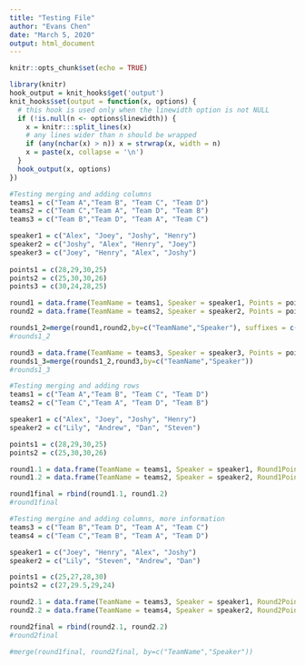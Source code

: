 ```yaml
---
title: "Testing File"
author: "Evans Chen"
date: "March 5, 2020"
output: html_document
---
```

```r
knitr::opts_chunk$set(echo = TRUE)
```

```r
library(knitr)
hook_output = knit_hooks$get('output')
knit_hooks$set(output = function(x, options) {
  # this hook is used only when the linewidth option is not NULL
  if (!is.null(n <- options$linewidth)) {
    x = knitr:::split_lines(x)
    # any lines wider than n should be wrapped
    if (any(nchar(x) > n)) x = strwrap(x, width = n)
    x = paste(x, collapse = '\n')
  }
  hook_output(x, options)
})
```

```r
#Testing merging and adding columns
teams1 = c("Team A","Team B", "Team C", "Team D")
teams2 = c("Team C","Team A", "Team D", "Team B")
teams3 = c("Team B","Team D", "Team A", "Team C")

speaker1 = c("Alex", "Joey", "Joshy", "Henry")
speaker2 = c("Joshy", "Alex", "Henry", "Joey")
speaker3 = c("Joey", "Henry", "Alex", "Joshy")
  
points1 = c(28,29,30,25)
points2 = c(25,30,30,26)
points3 = c(30,24,28,25)

round1 = data.frame(TeamName = teams1, Speaker = speaker1, Points = points1)
round2 = data.frame(TeamName = teams2, Speaker = speaker2, Points = points2)

rounds1_2=merge(round1,round2,by=c("TeamName","Speaker"), suffixes = c("1","2"))
#rounds1_2

round3 = data.frame(TeamName = teams3, Speaker = speaker3, Points = points3)
rounds1_3=merge(rounds1_2,round3,by=c("TeamName","Speaker"))
#rounds1_3
```

```r
#Testing merging and adding rows
teams1 = c("Team A","Team B", "Team C", "Team D")
teams2 = c("Team C","Team A", "Team D", "Team B")

speaker1 = c("Alex", "Joey", "Joshy", "Henry")
speaker2 = c("Lily", "Andrew", "Dan", "Steven")

points1 = c(28,29,30,25)
points2 = c(25,30,30,26)

round1.1 = data.frame(TeamName = teams1, Speaker = speaker1, Round1Points = points1)
round1.2 = data.frame(TeamName = teams2, Speaker = speaker2, Round1Points = points2)

round1final = rbind(round1.1, round1.2)
#round1final

#Testing mergine and adding columns, more information
teams3 = c("Team B","Team D", "Team A", "Team C")
teams4 = c("Team C","Team B", "Team A", "Team D")

speaker1 = c("Joey", "Henry", "Alex", "Joshy")
speaker2 = c("Lily", "Steven", "Andrew", "Dan")

points1 = c(25,27,28,30)
points2 = c(27,29.5,29,24)

round2.1 = data.frame(TeamName = teams3, Speaker = speaker1, Round2Points = points1)
round2.2 = data.frame(TeamName = teams4, Speaker = speaker2, Round2Points = points2)

round2final = rbind(round2.1, round2.2)
#round2final

#merge(round1final, round2final, by=c("TeamName","Speaker"))
```